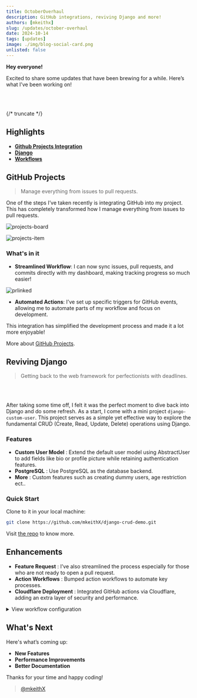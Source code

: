 ```yaml
---
title: OctoberOverhaul
description: GitHub integrations, reviving Django and more!
authors: [mkeithx]
slug: /updates/october-overhaul
date: 2024-10-14
tags: [updates]
image: ./img/blog-social-card.png
unlisted: false
---
```


**Hey everyone!**

Excited to share some updates that have been brewing for a while. Here’s what I’ve been working on!

<Card>
    <CardImage
      cardImageUrl='/img/new-blog-default.png'
    />
  </Card>

  <br></br>



{/* truncate */}

## Highlights

- **[Github Projects Integration](#github-projects)**
- **[Django](#reviving-django)**
- **[Workflows](#enhancements)**


## GitHub Projects
> Manage everything from issues to pull requests.

One of the steps I’ve taken recently is integrating GitHub into my project. This has completely transformed how I manage everything from issues to pull requests.

![projects-board](./img/projects-board.png)

![projects-item](./img/projects-items.png)


### What's in it
- **Streamlined Workflow**: I can now sync issues, pull requests, and commits directly with my dashboard, making tracking progress so much easier!


![prlinked](./img/prlinked.png)

- **Automated Actions**: I’ve set up specific triggers for GitHub events, allowing me to automate parts of my workflow and focus on development.

This integration has simplified the development process and made it a lot more enjoyable! 

More about [GitHub Projects](https://docs.github.com/en/issues/planning-and-tracking-with-projects).




## Reviving Django
> Getting back to the web framework for perfectionists with deadlines.

<Card>
    <CardImage
      cardImageUrl='/img/projects/django-crud-demo.png'
    />
  </Card>

<br></br>

After taking some time off, I felt it was the perfect moment to dive back into Django and do some refresh. As a start, I come with a mini project `django-custom-user`. This project serves as a simple yet effective way to explore the fundamental CRUD (Create, Read, Update, Delete) operations using Django. 


### Features

- **Custom User Model** : Extend the default user model using AbstractUser to add fields like bio or profile picture while retaining authentication features.
- **PostgreSQL** : Use PostgreSQL as the database backend.
- **More** : Custom features such as creating dummy users, age restriction ect..

### Quick Start

Clone to it in your local machine:

```bash
git clone https://github.com/mkeithX/django-crud-demo.git
```
Visit [the repo](https://github.com/mkeithX/django-crud-demo) to know more.

## Enhancements

- **Feature Request** : I’ve also streamlined the process especially for those who are not ready to open a pull request.
- **Action Workflows** : Bumped action workflows to automate key processes.
- **Cloudflare Deployment** : Integrated GitHub actions via Cloudflare, adding an extra layer of security and performance.

<!-- ### Feature Requests

I’ve also streamlined the process for feature requests, allowing anyone interested in the project to suggest improvements. Your feedback is invaluable, and I’m excited to incorporate ideas that can elevate the project to the next level.

### Cloudflare

Additionally, I’ve integrated GitHub actions via Cloudflare, adding an extra layer of security and performance. It’s reassuring to know my code is protected while benefiting from Cloudflare’s speed.

## GitHub Actions Workflow

To further enhance my development process, I’ve set up a GitHub Actions workflow to automate testing and deployment.  -->

<details>

<summary>View workflow configuration</summary>

```yaml

name: Deploy
concurrency: development
on: [pull_request]
jobs:
  deploy-preview:
    runs-on: ubuntu-latest
    environment: development
    permissions:
      contents: read
      deployments: write
    timeout-minutes: 30
      
    steps:
      - name: Checkout
        uses: actions/checkout@v4
        with:
            fetch-depth: 0

      - name: Node setup
        uses: actions/setup-node@v4
        with:
          node-version: lts/*

      - name: Install Dependencies
        run: |
            cd website
            npm ci && npm run build
            
      - name: Deploy
        uses: cloudflare/pages-action@v1.5.0
        with:
          apiToken: ${{ secrets.CLOUDFLARE_API_TOKEN }}
          accountId: ${{ secrets.CLOUDFLARE_ACCOUNT_ID }}
          projectName: ${{ secrets.CLOUDFLARE_PROJECT_NAME }}
          directory: ${{ secrets.BUILD_DIR }}
          gitHubToken: ${{ secrets.GITHUB_TOKEN }}
          wranglerVersion: '3'
```
This workflow ensures that every push and pull request triggers tests, helping me maintain code quality and reliability.

</details>





## What's Next

Here's what’s coming up:

- **New Features**
- **Performance Improvements**
- **Better Documentation**

Thanks for your time and happy coding!

>[@mkeithX](https://github.com/mkeithX)